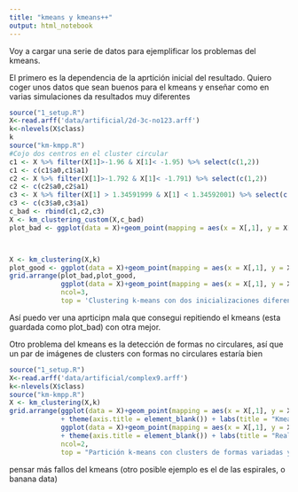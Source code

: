 ```yaml
---
title: "kmeans y kmeans++"
output: html_notebook
---
```


Voy a cargar una serie de datos para ejemplificar los problemas del kmeans.

El primero es la dependencia de la aprtición inicial del resultado. Quiero coger unos datos que sean buenos para el kmeans y enseñar como en varias simulaciones da resultados muy diferentes

```r
source("1_setup.R")
X<-read.arff('data/artificial/2d-3c-no123.arff')
k<-nlevels(X$class)
k
source("km-kmpp.R")
#Cojo dos centros en el cluster circular
c1 <- X %>% filter(X[1]>-1.96 & X[1]< -1.95) %>% select(c(1,2))
c1 <- c(c1$a0,c1$a1)
c2 <- X %>% filter(X[1]>-1.792 & X[1]< -1.791) %>% select(c(1,2))
c2 <- c(c2$a0,c2$a1)
c3 <- X %>% filter(X[1] > 1.34591999 & X[1] < 1.34592001) %>% select(c(1,2))
c3 <- c(c3$a0,c3$a1)
c_bad <- rbind(c1,c2,c3)
X <- km_clustering_custom(X,c_bad)
plot_bad <- ggplot(data = X)+geom_point(mapping = aes(x = X[,1], y = X[,2], color = km)) + labs(title = "Kmeans Clustering", colour = "Clusters") + theme(axis.title.x = element_blank(), axis.title.y = element_blank())



X <- km_clustering(X,k)
plot_good <- ggplot(data = X)+geom_point(mapping = aes(x = X[,1], y = X[,2], color = km)) + labs(title = "Kmeans Clustering", colour = "Clusters") + theme(axis.title.x = element_blank(), axis.title.y = element_blank())
grid.arrange(plot_bad,plot_good,
             ggplot(data = X)+geom_point(mapping = aes(x = X[,1], y = X[,2], color = class)) + labs(title = "Real Data Distribution", colour = "Clusters") + theme(axis.title.x = element_blank(), axis.title.y = element_blank()),
             ncol=3,
             top = 'Clustering k-means con dos inicializaciones diferentes')
```
Así puedo ver una aprticipn mala que consegui repitiendo el kmeans (esta guardada como plot_bad) con otra mejor.

Otro problema del kmeans es la detección de formas no circulares, así que un par de imágenes de clusters con formas no circulares estaría bien

```r
source("1_setup.R")
X<-read.arff('data/artificial/complex9.arff')
k<-nlevels(X$class)
source("km-kmpp.R")
X <- km_clustering(X,k)
grid.arrange(ggplot(data = X)+geom_point(mapping = aes(x = X[,1], y = X[,2], color = km))
             + theme(axis.title = element_blank()) + labs(title = "Kmeans Clustering", colour = "Clusters"),
             ggplot(data = X)+geom_point(mapping = aes(x = X[,1], y = X[,2], color = class))
             + theme(axis.title = element_blank()) + labs(title = "Real Data Distribution", colour = "Clusters"),
             ncol=2,
             top = "Partición k-means con clusters de formas variadas y repartidos de forma heterogenea")


```




pensar más fallos del kmeans (otro posible ejemplo es el de las espirales, o banana data)